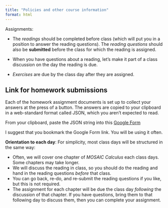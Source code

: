 ```yaml
---
title: "Policies and other course information"
format: html
---
```


Assignments:  

- The *readings* should be completed before class (which will put you in a position to answer the reading questions). The *reading questions* should also be **submitted** before the class for which the reading is assigned.

- When you have questions about a reading, let's make it part of a class discussion on the day the reading is due.

- *Exercises* are due by the class day after they are assigned. 



::: {.callout-note}
## Link for homework submissions

Each of the homework assignment documents is set up to collect your answers at the press of a button. The answers are copied to your clipboard in a web-standard format called JSON, which you aren't expected to read.

From your clipboard, paste the JSON string into this [Google Form](https://docs.google.com/forms/d/e/1FAIpQLSdvTVopfAxoEUcmXzi7CH6YoTpUzEwy2B3mtLmrgWptfIckVA/viewform?usp=dialog)

I suggest that you bookmark the Google Form link. You will be using it often.
:::


**Orientation to each day**: For simplicity, most class days will be structured in the same way:

- Often, we will cover one chapter of *MOSAIC Calculus* each class days. Some chapters may take longer.
- We will discuss the reading in class, so you should do the reading and hand in the reading questions *before* that class. 
- You can go back, re-do, and re-submit the reading questions if you like, but this is not required.
- The assignment for each chapter will be due the class day *following* the discussion of that chapter. If you have questions, bring them to that following day to discuss them, then you can complete your assignment.
